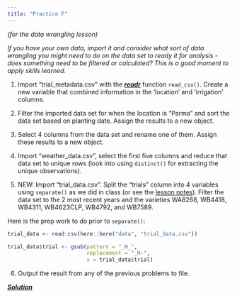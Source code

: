 ```yaml
---
title: "Practice F"
---
```


*(for the data wrangling lesson)*

*If you have your own data, import it and consider what sort of data wrangling you might need to do on the data set to ready it for analysis - does something need to be filtered or calculated? This is a good moment to apply skills learned. *

(@) Import "trial_metadata.csv" with the [***readr***](https://readr.tidyverse.org/) function `read_csv()`. Create a new variable that combined information in the 'location' and 'irrigation' columns.

(@) Filter the imported data set for when the location is "Parma" and sort the data set based on planting date. Assign the results to a new object.


(@) Select 4 columns from the data set and rename one of them. Assign these results to a new object. 

(@) Import "weather_data.csv", select the first five columns and reduce that data set to unique rows (look into using `distinct()` for extracting the unique observations). 

(@) NEW: Import "trial_data.csv". Split the "trials" column into 4 variables using `separate()` as we did in class (or see the [lesson notes](../lessons/Lesson09.qmd)). Filter the data set to the 2 most recent years and the varieties WA8268, WB4418, WB4311, WB4623CLP, WB4792, and WB7589. 

Here is the prep work to do prior to `separate()`: 

```r
trial_data <- read.csv(here::here("data", "trial_data.csv")) 

trial_data$trial <- gsub(pattern = "_H_", 
                         replacement = "_H-", 
                         x = trial_data$trial)
```

(@) Output the result from any of the previous problems to file. 


[***Solution***](../practice/solution-F.qmd)
